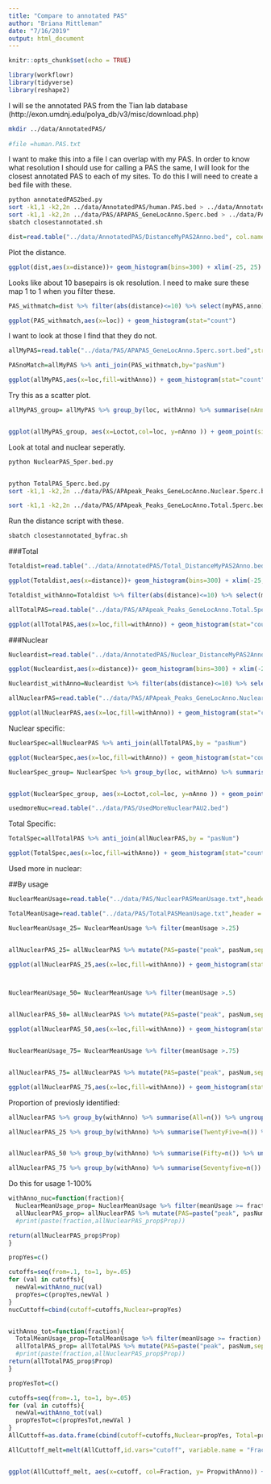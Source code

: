 ```yaml
---
title: "Compare to annotated PAS"
author: "Briana Mittleman"
date: "7/16/2019"
output: html_document
---
```


```r
knitr::opts_chunk$set(echo = TRUE)
```
```r
library(workflowr)
library(tidyverse)
library(reshape2)
```


I will se the annotated PAS from the Tian lab database (http://exon.umdnj.edu/polya_db/v3/misc/download.php)

```bash
mkdir ../data/AnnotatedPAS/
  
#file =human.PAS.txt
```

I want to make this into a file I can overlap with my PAS. In order to know what resolution I should use for calling a PAS the same, I will look for the closest annotated PAS to each of my sites. To do this I will need to create a bed file with these.  


```bash
python annotatedPAS2bed.py
sort -k1,1 -k2,2n ../data/AnnotatedPAS/human.PAS.bed > ../data/AnnotatedPAS/human.PAS.sort.bed
sort -k1,1 -k2,2n ../data/PAS/APAPAS_GeneLocAnno.5perc.bed > ../data/PAS/APAPAS_GeneLocAnno.5perc.sort.bed
sbatch closestannotated.sh
```


```r
dist=read.table("../data/AnnotatedPAS/DistanceMyPAS2Anno.bed", col.names = c("chr", "start","end","myPAS", "score","strand","chr2", "start2", "end2", "anno", "score2", "strand2", "distance"),stringsAsFactors = F)
```

Plot the distance.

```r
ggplot(dist,aes(x=distance))+ geom_histogram(bins=300) + xlim(-25, 25) + labs(y="Number of PAS", x="Distance between PAS and closest annotated")
```

Looks like about 10 basepairs is ok resolution. I need to make sure these map 1 to 1 when you filter these.  

```r
PAS_withmatch=dist %>% filter(abs(distance)<=10) %>% select(myPAS,anno) %>% unique() %>% separate(myPAS, into=c("pasNum", "geneID"), sep=":") %>% separate(geneID, into=c("gene", "loc"), sep="_")

ggplot(PAS_withmatch,aes(x=loc)) + geom_histogram(stat="count")
```

I want to look at those I find that they do not.

```r
allMyPAS=read.table("../data/PAS/APAPAS_GeneLocAnno.5perc.sort.bed",stringsAsFactors = F, col.names = c("chr","start","end", "PASID", "score","strand"))  %>% separate(PASID, into=c("pasNum", "geneID"), sep=":") %>% separate(geneID, into=c("gene", "loc"), sep="_") %>% mutate(withAnno=ifelse(pasNum %in% PAS_withmatch$pasNum, "Yes","No"))

PASnoMatch=allMyPAS %>% anti_join(PAS_withmatch,by="pasNum")
```

```r
ggplot(allMyPAS,aes(x=loc,fill=withAnno)) + geom_histogram(stat="count") + labs(title = "PAS by annotated PAS within 10bp") +scale_fill_brewer(palette = "Dark2")
```

Try this as a scatter plot.  
```r
allMyPAS_group= allMyPAS %>% group_by(loc, withAnno) %>% summarise(nAnno=n()) %>% ungroup() %>% group_by(loc) %>% mutate(Loctot=sum(nAnno)) %>% ungroup() %>% filter(withAnno=="Yes") %>% mutate(PropAnno=nAnno/Loctot)


ggplot(allMyPAS_group, aes(x=Loctot,col=loc, y=nAnno )) + geom_point(size=3) + labs(x="Number of PAS", y="PAS in Database",color="Location", title="Number of Identified PAS in the database") + scale_color_discrete(labels=c("Coding", "5KB downstream", "Intronic", "3' UTR", "5' UTR")) 
```



Look at total and nuclear seperatly. 

```bash
python NuclearPAS_5per.bed.py


python TotalPAS_5perc.bed.py
sort -k1,1 -k2,2n ../data/PAS/APApeak_Peaks_GeneLocAnno.Nuclear.5perc.bed > ../data/PAS/APApeak_Peaks_GeneLocAnno.Nuclear.5perc.sort.bed

sort -k1,1 -k2,2n ../data/PAS/APApeak_Peaks_GeneLocAnno.Total.5perc.bed > ../data/PAS/APApeak_Peaks_GeneLocAnno.Total.5perc.sort.bed

```
Run the distance script with these.  

```bash
sbatch closestannotated_byfrac.sh
```

###Total
```r
Totaldist=read.table("../data/AnnotatedPAS/Total_DistanceMyPAS2Anno.bed", col.names = c("chr", "start","end","myPAS", "score","strand","chr2", "start2", "end2", "anno", "score2", "strand2", "distance"),stringsAsFactors = F)

ggplot(Totaldist,aes(x=distance))+ geom_histogram(bins=300) + xlim(-25, 25)

```
```r
Totaldist_withAnno=Totaldist %>% filter(abs(distance)<=10) %>% select(myPAS,anno) %>% unique() %>% separate(myPAS, into=c("pasNum", "geneID", "loc"), sep=":")

allTotalPAS=read.table("../data/PAS/APApeak_Peaks_GeneLocAnno.Total.5perc.sort.bed",stringsAsFactors = F, col.names = c("chr","start","end", "PASID", "score","strand"))  %>% separate(PASID, into=c("pasNum", "geneID", "loc"), sep=":") %>% mutate(withAnno=ifelse(pasNum %in% Totaldist_withAnno$pasNum, "Yes","No"))
```

```r
ggplot(allTotalPAS,aes(x=loc,fill=withAnno)) + geom_histogram(stat="count") + labs(title = "TotalPAS by annotated PAS within 10bp") +scale_fill_brewer(palette = "Dark2")
```

###Nuclear  
```r
Nucleardist=read.table("../data/AnnotatedPAS/Nuclear_DistanceMyPAS2Anno.bed", col.names = c("chr", "start","end","myPAS", "score","strand","chr2", "start2", "end2", "anno", "score2", "strand2", "distance"),stringsAsFactors = F)

ggplot(Nucleardist,aes(x=distance))+ geom_histogram(bins=300) + xlim(-25, 25)

```
```r
Nucleardist_withAnno=Nucleardist %>% filter(abs(distance)<=10) %>% select(myPAS,anno) %>% unique() %>% separate(myPAS, into=c("pasNum", "geneID", "loc"), sep=":")

allNuclearPAS=read.table("../data/PAS/APApeak_Peaks_GeneLocAnno.Nuclear.5perc.sort.bed",stringsAsFactors = F, col.names = c("chr","start","end", "PASID", "score","strand"))  %>% separate(PASID, into=c("pasNum", "geneID", "loc"), sep=":") %>% mutate(withAnno=ifelse(pasNum %in% Nucleardist_withAnno$pasNum, "Yes","No"))
```

```r
ggplot(allNuclearPAS,aes(x=loc,fill=withAnno)) + geom_histogram(stat="count") + labs(title = "Nuclear PAS by annotated PAS within 10bp") +scale_fill_brewer(palette = "Dark2")
```

Nuclear specific:

```r
NuclearSpec=allNuclearPAS %>% anti_join(allTotalPAS,by = "pasNum")

ggplot(NuclearSpec,aes(x=loc,fill=withAnno)) + geom_histogram(stat="count") + labs(title = "Nuclear  Specific PAS by annotated PAS within 10bp") +scale_fill_brewer(palette = "Dark2")
```
```r
NuclearSpec_group= NuclearSpec %>% group_by(loc, withAnno) %>% summarise(nAnno=n()) %>% ungroup() %>% group_by(loc) %>% mutate(Loctot=sum(nAnno)) %>% ungroup() %>% filter(withAnno=="Yes") %>% mutate(PropAnno=nAnno/Loctot)


ggplot(NuclearSpec_group, aes(x=Loctot,col=loc, y=nAnno )) + geom_point(size=3) + labs(x="Number of PAS", y="PAS in Database",color="Location", title="Number of Nuclear Specific PAS in the database") + scale_color_discrete(labels=c("Coding", "5KB downstream", "Intronic", "3' UTR", "5' UTR")) 
```

```r
usedmoreNuc=read.table("../data/PAS/UsedMoreNuclearPAU2.bed")
```




Total Specific:
```r
TotalSpec=allTotalPAS %>% anti_join(allNuclearPAS,by = "pasNum")

ggplot(TotalSpec,aes(x=loc,fill=withAnno)) + geom_histogram(stat="count") + labs(title = "Total  Specific PAS by annotated PAS within 10bp") +scale_fill_brewer(palette = "Dark2")
```

Used more in nuclear: 


##By usage

```r
NuclearMeanUsage=read.table("../data/PAS/NuclearPASMeanUsage.txt",header = T, stringsAsFactors = F) %>% separate(ID, into=c("chr", "start", "end", "geneID"), sep=":") %>% separate(geneID, into=c("gene", "loc", "strand", "PAS"),sep="_")

TotalMeanUsage=read.table("../data/PAS/TotalPASMeanUsage.txt",header = T, stringsAsFactors = F) %>% separate(ID, into=c("chr", "start", "end", "geneID"), sep=":") %>% separate(geneID, into=c("gene", "loc", "strand", "PAS"),sep="_")

NuclearMeanUsage_25= NuclearMeanUsage %>% filter(meanUsage >.25)


allNuclearPAS_25= allNuclearPAS %>% mutate(PAS=paste("peak", pasNum,sep="")) %>% anti_join(NuclearMeanUsage_25, by="PAS")

ggplot(allNuclearPAS_25,aes(x=loc,fill=withAnno)) + geom_histogram(stat="count") + labs(title = "Nuclear PAS 25% by annotated PAS within 10bp") +scale_fill_brewer(palette = "Dark2")



NuclearMeanUsage_50= NuclearMeanUsage %>% filter(meanUsage >.5)


allNuclearPAS_50= allNuclearPAS %>% mutate(PAS=paste("peak", pasNum,sep="")) %>% anti_join(NuclearMeanUsage_50, by="PAS")

ggplot(allNuclearPAS_50,aes(x=loc,fill=withAnno)) + geom_histogram(stat="count") + labs(title = "Nuclear PAS 50% by annotated PAS within 10bp") +scale_fill_brewer(palette = "Dark2") 


NuclearMeanUsage_75= NuclearMeanUsage %>% filter(meanUsage >.75)


allNuclearPAS_75= allNuclearPAS %>% mutate(PAS=paste("peak", pasNum,sep="")) %>% anti_join(NuclearMeanUsage_75, by="PAS")

ggplot(allNuclearPAS_75,aes(x=loc,fill=withAnno)) + geom_histogram(stat="count") + labs(title = "Nuclear PAS 75% by annotated PAS within 10bp") +scale_fill_brewer(palette = "Dark2") 
```



Proportion of previosly identified:

```r
allNuclearPAS %>% group_by(withAnno) %>% summarise(All=n()) %>% ungroup() %>% mutate(Prop=All/sum(All))

allNuclearPAS_25 %>% group_by(withAnno) %>% summarise(TwentyFive=n()) %>% ungroup() %>% mutate(Prop=TwentyFive/sum(TwentyFive))


allNuclearPAS_50 %>% group_by(withAnno) %>% summarise(Fifty=n()) %>% ungroup() %>% mutate(Prop=Fifty/sum(Fifty))

allNuclearPAS_75 %>% group_by(withAnno) %>% summarise(Seventyfive=n()) %>% ungroup() %>% mutate(Prop=Seventyfive/sum(Seventyfive))
```
Do this for usage 1-100%


```r


withAnno_nuc=function(fraction){
  NuclearMeanUsage_prop= NuclearMeanUsage %>% filter(meanUsage >= fraction)
  allNuclearPAS_prop= allNuclearPAS %>% mutate(PAS=paste("peak", pasNum,sep="")) %>% anti_join(NuclearMeanUsage_prop, by="PAS") %>% group_by(withAnno) %>% summarise(All=n()) %>% ungroup() %>% mutate(Prop=All/sum(All)) %>% filter(withAnno=="Yes")
  #print(paste(fraction,allNuclearPAS_prop$Prop))

return(allNuclearPAS_prop$Prop)
}

propYes=c()

cutoffs=seq(from=.1, to=1, by=.05)
for (val in cutoffs){
  newVal=withAnno_nuc(val)
  propYes=c(propYes,newVal )
}
nucCuttoff=cbind(cutoff=cutoffs,Nuclear=propYes)


withAnno_tot=function(fraction){
  TotalMeanUsage_prop=TotalMeanUsage %>% filter(meanUsage >= fraction)
  allTotalPAS_prop= allTotalPAS %>% mutate(PAS=paste("peak", pasNum,sep="")) %>% anti_join(TotalMeanUsage_prop, by="PAS") %>% group_by(withAnno) %>% summarise(All=n()) %>% ungroup() %>% mutate(Prop=All/sum(All)) %>% filter(withAnno=="Yes")
  #print(paste(fraction,allNuclearPAS_prop$Prop))
return(allTotalPAS_prop$Prop)
}

propYesTot=c()

cutoffs=seq(from=.1, to=1, by=.05)
for (val in cutoffs){
  newVal=withAnno_tot(val)
  propYesTot=c(propYesTot,newVal )
}
AllCuttoff=as.data.frame(cbind(cutoff=cutoffs,Nuclear=propYes, Total=propYesTot))


```


```r
AllCuttoff_melt=melt(AllCuttoff,id.vars="cutoff", variable.name = "Fraction", value.name = "PropwithAnno")


ggplot(AllCuttoff_melt, aes(x=cutoff, col=Fraction, y= PropwithAnno)) + geom_line(size=2) + scale_color_brewer(palette = "Dark2") + labs(title="Cumulative proportion of PAS in annotation \n by usage filter", y="Proportion in Annotation", x="Usage Filter")
```


